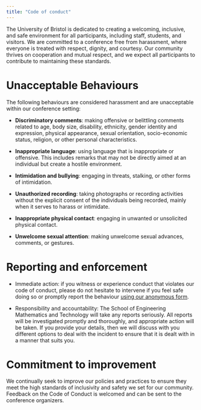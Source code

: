 ```yaml
---
title: "Code of conduct"
---
```


The University of Bristol is dedicated to creating a welcoming, inclusive, and safe environment for all participants, including staff, students, and visitors. We are committed to a conference free from harassment, where everyone is treated with respect, dignity, and courtesy. Our community thrives on cooperation and mutual respect, and we expect all participants to contribute to maintaining these standards.


# Unacceptable Behaviours

The following behaviours are considered harassment and are unacceptable within our conference setting:

* **Discriminatory comments**: making offensive or belittling comments related to age, body size, disability, ethnicity, gender identity and expression, physical appearance, sexual orientation, socio-economic status, religion, or other personal characteristics.

* **Inappropriate language**: using language that is inappropriate or offensive. This includes remarks that may not be directly aimed at an individual but create a hostile environment.

* **Intimidation and bullying**: engaging in threats, stalking, or other forms of intimidation.

* **Unauthorized recording**: taking photographs or recording activities without the explicit consent of the individuals being recorded, mainly when it serves to harass or intimidate.

* **Inappropriate physical contact**: engaging in unwanted or unsolicited physical contact.

* **Unwelcome sexual attention**: making unwelcome sexual advances, comments, or gestures.

# Reporting and enforcement

* Immediate action: if you witness or experience conduct that violates our code of conduct, please do not hesitate to intervene if you feel safe doing so or promptly report the behaviour [using our anonymous form](https://forms.office.com/e/EXxQkMDjdL).

* Responsibility and accountability: The School of Engineering Mathematics and Technology will take any reports seriously. All reports will be investigated promptly and thoroughly, and appropriate action will be taken. If you provide your details, then we will discuss with you different options to deal with the incident to ensure that it is dealt with in a manner that suits you. 

# Commitment to improvement

We continually seek to improve our policies and practices to ensure they meet the high standards of inclusivity and safety we set for our community. Feedback on the Code of Conduct is welcomed and can be sent to the conference organizers.

